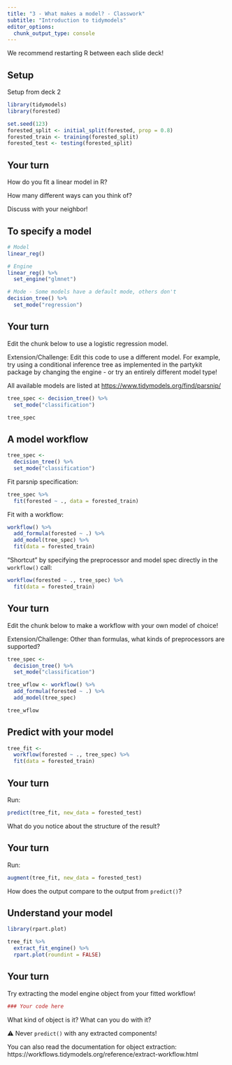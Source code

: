 ```yaml
---
title: "3 - What makes a model? - Classwork"
subtitle: "Introduction to tidymodels"
editor_options: 
  chunk_output_type: console
---
```


We recommend restarting R between each slide deck!

## Setup

Setup from deck 2

```r
library(tidymodels)
library(forested)

set.seed(123)
forested_split <- initial_split(forested, prop = 0.8)
forested_train <- training(forested_split)
forested_test <- testing(forested_split)
```

## Your turn

How do you fit a linear model in R?

How many different ways can you think of?

Discuss with your neighbor!

## To specify a model

```r
# Model
linear_reg()

# Engine
linear_reg() %>%
  set_engine("glmnet")

# Mode - Some models have a default mode, others don't
decision_tree() %>% 
  set_mode("regression")
```

## Your turn

Edit the chunk below to use a logistic regression model.

Extension/Challenge: Edit this code to use a different model. For example, try using a conditional inference tree as implemented in the partykit package by changing the engine - or try an entirely different model type!

All available models are listed at <https://www.tidymodels.org/find/parsnip/>

```r
tree_spec <- decision_tree() %>% 
  set_mode("classification")

tree_spec
```

## A model workflow

```r
tree_spec <-
  decision_tree() %>% 
  set_mode("classification")
```

Fit parsnip specification:

```r
tree_spec %>% 
  fit(forested ~ ., data = forested_train) 
```

Fit with a workflow:

```r
workflow() %>%
  add_formula(forested ~ .) %>%
  add_model(tree_spec) %>%
  fit(data = forested_train) 
```

"Shortcut" by specifying the preprocessor and model spec directly in the `workflow()` call:

```r
workflow(forested ~ ., tree_spec) %>% 
  fit(data = forested_train) 
```

## Your turn

Edit the chunk below to make a workflow with your own model of choice!

Extension/Challenge: Other than formulas, what kinds of preprocessors are supported?

```r
tree_spec <-
  decision_tree() %>% 
  set_mode("classification")

tree_wflow <- workflow() %>%
  add_formula(forested ~ .) %>%
  add_model(tree_spec)

tree_wflow
```

## Predict with your model

```r
tree_fit <-
  workflow(forested ~ ., tree_spec) %>% 
  fit(data = forested_train) 
```

## Your turn

Run:

```r
predict(tree_fit, new_data = forested_test)
```

What do you notice about the structure of the result?

## Your turn

Run:

```r
augment(tree_fit, new_data = forested_test)
```

How does the output compare to the output from `predict()`?

## Understand your model

```r
library(rpart.plot)

tree_fit %>%
  extract_fit_engine() %>%
  rpart.plot(roundint = FALSE)
```

## Your turn

Try extracting the model engine object from your fitted workflow!

```r
### Your code here

```

What kind of object is it? What can you do with it?

⚠️ Never `predict()` with any extracted components!

You can also read the documentation for object extraction:
https://workflows.tidymodels.org/reference/extract-workflow.html

